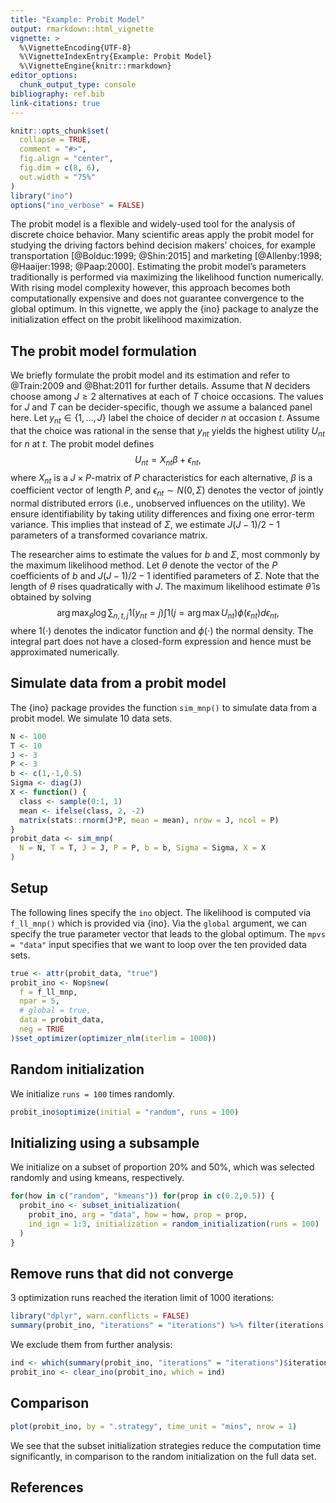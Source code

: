 ```yaml
---
title: "Example: Probit Model"
output: rmarkdown::html_vignette
vignette: >
  %\VignetteEncoding{UTF-8}
  %\VignetteIndexEntry{Example: Probit Model}
  %\VignetteEngine{knitr::rmarkdown}
editor_options: 
  chunk_output_type: console
bibliography: ref.bib
link-citations: true
---
```


```r
knitr::opts_chunk$set(
  collapse = TRUE,
  comment = "#>",
  fig.align = "center",
  fig.dim = c(8, 6), 
  out.width = "75%"
)
library("ino")
options("ino_verbose" = FALSE)
```

The probit model is a flexible and widely-used tool for the analysis of discrete choice behavior. Many scientific areas apply the probit model for studying the driving factors behind decision makers' choices, for example transportation [@Bolduc:1999; @Shin:2015] and marketing [@Allenby:1998; @Haaijer:1998; @Paap:2000]. Estimating the probit model's parameters traditionally is performed via maximizing the likelihood function numerically. With rising model complexity however, this approach becomes both computationally expensive and does not guarantee convergence to the global optimum. In this vignette, we apply the {ino} package to analyze the initialization effect on the probit likelihood maximization.

## The probit model formulation
	
We briefly formulate the probit model and its estimation and refer to @Train:2009 and @Bhat:2011 for further details. Assume that $N$ deciders choose among $J \geq 2$ alternatives at each of $T$ choice occasions. The values for $J$ and $T$ can be decider-specific, though we assume a balanced panel here. Let $y_{nt} \in \{1,\dots,J\}$ label the choice of decider $n$ at occasion $t$. Assume that the choice was rational in the sense that $y_{nt}$ yields the highest utility $U_{nt}$ for $n$ at $t$. The probit model defines $$U_{nt} = X_{nt} \beta + \epsilon_{nt},$$ where $X_{nt}$ is a $J\times P$-matrix of $P$ characteristics for each alternative, $\beta$ is a coefficient vector of length $P$, and $\epsilon_{nt} \sim N(0,\Sigma)$ denotes the vector of jointly normal distributed errors (i.e., unobserved influences on the utility). We ensure identifiability by taking utility differences and fixing one error-term variance. This implies that instead of $\Sigma$, we estimate $J(J-1)/2-1$ parameters of a transformed covariance matrix. 
	
The researcher aims to estimate the values for $b$ and $\Sigma$, most commonly by the maximum likelihood method. Let $\theta$ denote the vector of the $P$ coefficients of $b$ and $J(J-1)/2-1$ identified parameters of $\Sigma$. Note that the length of $\theta$ rises quadratically with $J$. The maximum likelihood estimate $\hat{\theta}$ is obtained by solving $$\arg \max_\theta \log \sum_{n,t,j} 1(y_{nt} = j) \int 1(j = \arg \max U_{nt}) \phi(\epsilon_{nt}) d \epsilon_{nt},$$
where $1(\cdot)$ denotes the indicator function and $\phi(\cdot)$ the normal density. The integral part does not have a closed-form expression and hence must be approximated numerically.

## Simulate data from a probit model

The {ino} package provides the function `sim_mnp()` to simulate data from a probit model. We simulate 10 data sets.

```r
N <- 100
T <- 10
J <- 3
P <- 3
b <- c(1,-1,0.5)
Sigma <- diag(J)
X <- function() {
  class <- sample(0:1, 1)
  mean <- ifelse(class, 2, -2)
  matrix(stats::rnorm(J*P, mean = mean), nrow = J, ncol = P)
}
probit_data <- sim_mnp(
  N = N, T = T, J = J, P = P, b = b, Sigma = Sigma, X = X
)
```

## Setup

The following lines specify the `ino` object. The likelihood is computed via `f_ll_mnp()` which is provided via {ino}. Via the `global` argument, we can specify the true parameter vector that leads to the global optimum. The `mpvs = "data"` input specifies that we want to loop over the ten provided data sets.

```r
true <- attr(probit_data, "true")
probit_ino <- Nop$new(
  f = f_ll_mnp,
  npar = 5,
  # global = true,
  data = probit_data,
  neg = TRUE
)$set_optimizer(optimizer_nlm(iterlim = 1000))
```

## Random initialization

We initialize `runs = 100` times randomly.

```r
probit_ino$optimize(initial = "random", runs = 100)
```

## Initializing using a subsample

We initialize on a subset of proportion 20\% and 50\%, which was selected randomly and using kmeans, respectively.

```r
for(how in c("random", "kmeans")) for(prop in c(0.2,0.5)) {
  probit_ino <- subset_initialization(
    probit_ino, arg = "data", how = how, prop = prop,
    ind_ign = 1:3, initialization = random_initialization(runs = 100)
  )
}
```

## Remove runs that did not converge

3 optimization runs reached the iteration limit of 1000 iterations:

```r
library("dplyr", warn.conflicts = FALSE)
summary(probit_ino, "iterations" = "iterations") %>% filter(iterations >= 1000)
```

We exclude them from further analysis:

```r
ind <- which(summary(probit_ino, "iterations" = "iterations")$iterations >= 1000)
probit_ino <- clear_ino(probit_ino, which = ind) 
```

## Comparison

```r
plot(probit_ino, by = ".strategy", time_unit = "mins", nrow = 1)
```

We see that the subset initialization strategies reduce the computation time significantly, in comparison to the random initialization on the full data set.
	
## References

